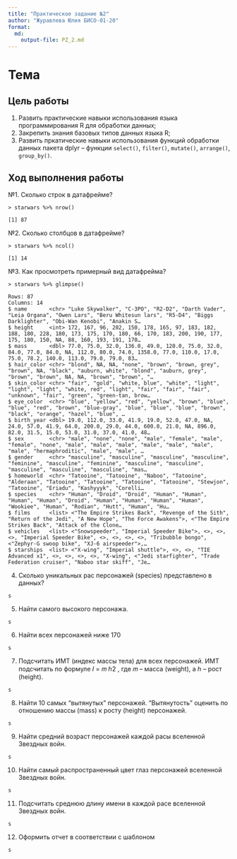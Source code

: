 ```yaml
---
title: "Практическое задание №2"
author: "Журавлева Юлия БИСО-01-20"
format: 
  md:
    output-file: PZ_2.md
---
```

# Тема

## Цель работы

1. Развить практические навыки использования языка программирования R для обработки данных;
2. Закрепить знания базовых типов данных языка R;
3. Развить пркатические навыки использования функций обработки данных пакета dplyr – функции `select()`, `filter()`, `mutate()`, `arrange()`, `group_by()`.

## Ход выполнения работы

№1. Сколько строк в датафрейме?
```
> starwars %>% nrow()

[1] 87
```

№2. Сколько столбцов в датафрейме?

```
> starwars %>% ncol()

[1] 14
```

№3. Как просмотреть примерный вид датафрейма?
```
> starwars %>% glimpse()

Rows: 87
Columns: 14
$ name       <chr> "Luke Skywalker", "C-3PO", "R2-D2", "Darth Vader", "Leia Organa", "Owen Lars", "Beru Whitesun lars", "R5-D4", "Biggs Darklighter", "Obi-Wan Kenobi", "Anakin S…
$ height     <int> 172, 167, 96, 202, 150, 178, 165, 97, 183, 182, 188, 180, 228, 180, 173, 175, 170, 180, 66, 170, 183, 200, 190, 177, 175, 180, 150, NA, 88, 160, 193, 191, 170…
$ mass       <dbl> 77.0, 75.0, 32.0, 136.0, 49.0, 120.0, 75.0, 32.0, 84.0, 77.0, 84.0, NA, 112.0, 80.0, 74.0, 1358.0, 77.0, 110.0, 17.0, 75.0, 78.2, 140.0, 113.0, 79.0, 79.0, 83…
$ hair_color <chr> "blond", NA, NA, "none", "brown", "brown, grey", "brown", NA, "black", "auburn, white", "blond", "auburn, grey", "brown", "brown", NA, NA, "brown", "brown", "…
$ skin_color <chr> "fair", "gold", "white, blue", "white", "light", "light", "light", "white, red", "light", "fair", "fair", "fair", "unknown", "fair", "green", "green-tan, brow…
$ eye_color  <chr> "blue", "yellow", "red", "yellow", "brown", "blue", "blue", "red", "brown", "blue-gray", "blue", "blue", "blue", "brown", "black", "orange", "hazel", "blue", …
$ birth_year <dbl> 19.0, 112.0, 33.0, 41.9, 19.0, 52.0, 47.0, NA, 24.0, 57.0, 41.9, 64.0, 200.0, 29.0, 44.0, 600.0, 21.0, NA, 896.0, 82.0, 31.5, 15.0, 53.0, 31.0, 37.0, 41.0, 48…
$ sex        <chr> "male", "none", "none", "male", "female", "male", "female", "none", "male", "male", "male", "male", "male", "male", "male", "hermaphroditic", "male", "male", …
$ gender     <chr> "masculine", "masculine", "masculine", "masculine", "feminine", "masculine", "feminine", "masculine", "masculine", "masculine", "masculine", "masculine", "mas…
$ homeworld  <chr> "Tatooine", "Tatooine", "Naboo", "Tatooine", "Alderaan", "Tatooine", "Tatooine", "Tatooine", "Tatooine", "Stewjon", "Tatooine", "Eriadu", "Kashyyyk", "Corelli…
$ species    <chr> "Human", "Droid", "Droid", "Human", "Human", "Human", "Human", "Droid", "Human", "Human", "Human", "Human", "Wookiee", "Human", "Rodian", "Hutt", "Human", "Hu…
$ films      <list> <"The Empire Strikes Back", "Revenge of the Sith", "Return of the Jedi", "A New Hope", "The Force Awakens">, <"The Empire Strikes Back", "Attack of the Clone…
$ vehicles   <list> <"Snowspeeder", "Imperial Speeder Bike">, <>, <>, <>, "Imperial Speeder Bike", <>, <>, <>, <>, "Tribubble bongo", <"Zephyr-G swoop bike", "XJ-6 airspeeder">,…
$ starships  <list> <"X-wing", "Imperial shuttle">, <>, <>, "TIE Advanced x1", <>, <>, <>, <>, "X-wing", <"Jedi starfighter", "Trade Federation cruiser", "Naboo star skiff", "Je…
```

4. Сколько уникальных рас персонажей (species) представлено в данных?

```
s
```

5. Найти самого высокого персонажа.
```
s
```

6. Найти всех персонажей ниже 170
```
s
```

7. Подсчитать ИМТ (индекс массы тела) для всех персонажей. ИМТ подсчитать по формуле 𝐼 = 𝑚
ℎ2 , где 𝑚 – масса (weight), а ℎ – рост (height).
```
s
```

8. Найти 10 самых “вытянутых” персонажей. “Вытянутость” оценить по отношению массы (mass) к росту (height) персонажей.
```
s
```

9. Найти средний возраст персонажей каждой расы вселенной Звездных войн.
```
s
```

10. Найти самый распространенный цвет глаз персонажей вселенной Звездных войн.
```
s
```

11. Подсчитать среднюю длину имени в каждой расе вселенной Звездных войн.
```
s
```

12. Оформить отчет в соответствии с шаблоном
```
s
```